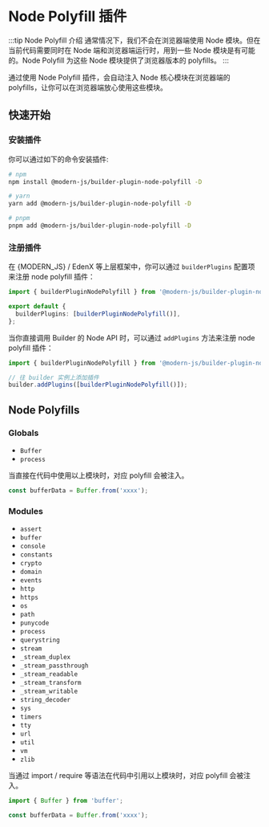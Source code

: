 # Node Polyfill 插件

:::tip Node Polyfill 介绍
通常情况下，我们不会在浏览器端使用 Node 模块。但在当前代码需要同时在 Node 端和浏览器端运行时，用到一些 Node 模块是有可能的。Node Polyfill 为这些 Node 模块提供了浏览器版本的 polyfills。
:::

通过使用 Node Polyfill 插件，会自动注入 Node 核心模块在浏览器端的 polyfills，让你可以在浏览器端放心使用这些模块。

## 快速开始

### 安装插件

你可以通过如下的命令安装插件:

```bash
# npm
npm install @modern-js/builder-plugin-node-polyfill -D

# yarn
yarn add @modern-js/builder-plugin-node-polyfill -D

# pnpm
pnpm add @modern-js/builder-plugin-node-polyfill -D
```

### 注册插件

在 {MODERN_JS} / EdenX 等上层框架中，你可以通过 `builderPlugins` 配置项来注册 node polyfill 插件：

```ts
import { builderPluginNodePolyfill } from '@modern-js/builder-plugin-node-polyfill';

export default {
  builderPlugins: [builderPluginNodePolyfill()],
};
```

当你直接调用 Builder 的 Node API 时，可以通过 `addPlugins` 方法来注册 node polyfill 插件：

```js
import { builderPluginNodePolyfill } from '@modern-js/builder-plugin-node-polyfill';

// 往 builder 实例上添加插件
builder.addPlugins([builderPluginNodePolyfill()]);
```

## Node Polyfills

### Globals

- `Buffer`
- `process`

当直接在代码中使用以上模块时，对应 polyfill 会被注入。

```ts
const bufferData = Buffer.from('xxxx');
```

### Modules

- `assert`
- `buffer`
- `console`
- `constants`
- `crypto`
- `domain`
- `events`
- `http`
- `https`
- `os`
- `path`
- `punycode`
- `process`
- `querystring`
- `stream`
- `_stream_duplex`
- `_stream_passthrough`
- `_stream_readable`
- `_stream_transform`
- `_stream_writable`
- `string_decoder`
- `sys`
- `timers`
- `tty`
- `url`
- `util`
- `vm`
- `zlib`

当通过 import / require 等语法在代码中引用以上模块时，对应 polyfill 会被注入。

```ts
import { Buffer } from 'buffer';

const bufferData = Buffer.from('xxxx');
```
